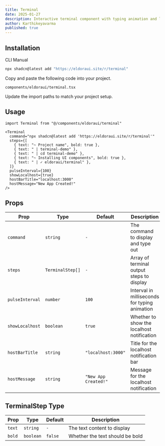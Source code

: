 ```yaml
---
title: Terminal
date: 2025-01-27
description: Interactive terminal component with typing animation and localhost notification.
author: Karthikeyavarma
published: true
---
```


<ComponentPreview name="terminal-demo" />

## Installation

<Tabs defaultValue="cli">

<TabsList>
  <TabsTrigger value="cli">CLI</TabsTrigger>
  <TabsTrigger value="manual">Manual</TabsTrigger>
</TabsList>
<TabsContent value="cli">

```bash
npx shadcn@latest add "https://eldoraui.site/r/terminal"
```

</TabsContent>

<TabsContent value="manual">

<Steps>

<Step>Copy and paste the following code into your project.</Step>

`components/eldoraui/terminal.tsx`

<ComponentSource name="terminal" />

<Step>Update the import paths to match your project setup.</Step>

</Steps>

</TabsContent>

</Tabs>

## Usage

```tsx showLineNumbers
import Terminal from "@/components/eldoraui/terminal"
```

```tsx showLineNumbers
<Terminal
  command="npx shadcn@latest add 'https://eldoraui.site/r/terminal'"
  steps={[
    { text: "~ Project name", bold: true },
    { text: " | terminal-demo" },
    { text: " | cd terminal-demo" },
    { text: "~ Installing UI components", bold: true },
    { text: " | ✓ eldoraui/terminal" },
  ]}
  pulseInterval={100}
  showLocalhost={true}
  hostBarTitle="localhost:3000"
  hostMessage="New App Created!"
/>
```

## Props

| Prop            | Type             | Default              | Description                                   |
| --------------- | ---------------- | -------------------- | --------------------------------------------- |
| `command`       | `string`         | `-`                  | The command to display and type out           |
| `steps`         | `TerminalStep[]` | `-`                  | Array of terminal output steps to display     |
| `pulseInterval` | `number`         | `100`                | Interval in milliseconds for typing animation |
| `showLocalhost` | `boolean`        | `true`               | Whether to show the localhost notification    |
| `hostBarTitle`  | `string`         | `"localhost:3000"`   | Title for the localhost notification bar      |
| `hostMessage`   | `string`         | `"New App Created!"` | Message for the localhost notification        |

## TerminalStep Type

| Prop   | Type      | Default | Description                     |
| ------ | --------- | ------- | ------------------------------- |
| `text` | `string`  | `-`     | The text content to display     |
| `bold` | `boolean` | `false` | Whether the text should be bold |
